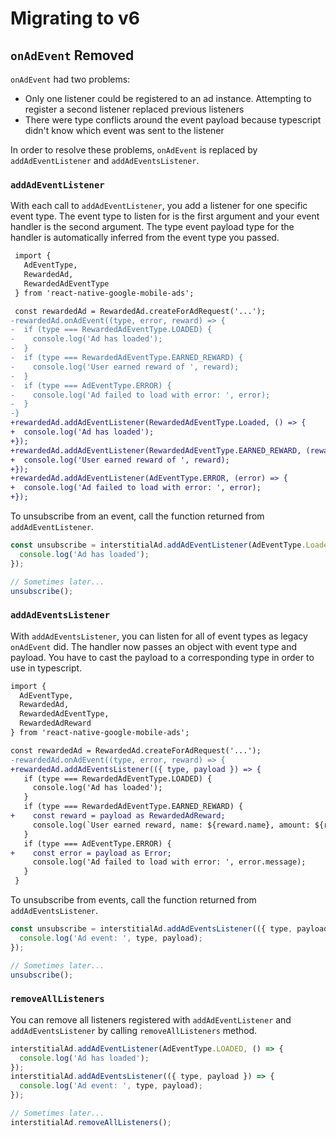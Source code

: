 # Migrating to v6

## `onAdEvent` Removed

`onAdEvent` had two problems:

- Only one listener could be registered to an ad instance. Attempting to register a second listener replaced previous listeners
- There were type conflicts around the event payload because typescript didn't know which event was sent to the listener

In order to resolve these problems, `onAdEvent` is replaced by `addAdEventListener` and `addAdEventsListener`.

### `addAdEventListener`

With each call to `addAdEventListener`, you add a listener for one specific event type. The event type to listen for is the first argument and your event handler is the second argument. The type event payload type for the handler is automatically inferred from the event type you passed.

```diff
 import {
   AdEventType,
   RewardedAd,
   RewardedAdEventType
 } from 'react-native-google-mobile-ads';

 const rewardedAd = RewardedAd.createForAdRequest('...');
-rewardedAd.onAdEvent((type, error, reward) => {
-  if (type === RewardedAdEventType.LOADED) {
-    console.log('Ad has loaded');
-  }
-  if (type === RewardedAdEventType.EARNED_REWARD) {
-    console.log('User earned reward of ', reward);
-  }
-  if (type === AdEventType.ERROR) {
-    console.log('Ad failed to load with error: ', error);
-  }
-}
+rewardedAd.addAdEventListener(RewardedAdEventType.Loaded, () => {
+  console.log('Ad has loaded');
+});
+rewardedAd.addAdEventListener(RewardedAdEventType.EARNED_REWARD, (reward) => {
+  console.log('User earned reward of ', reward);
+});
+rewardedAd.addAdEventListener(AdEventType.ERROR, (error) => {
+  console.log('Ad failed to load with error: ', error);
+});
```

To unsubscribe from an event, call the function returned from `addAdEventListener`.

```js
const unsubscribe = interstitialAd.addAdEventListener(AdEventType.Loaded, () => {
  console.log('Ad has loaded');
});

// Sometimes later...
unsubscribe();
```

### `addAdEventsListener`

With `addAdEventsListener`, you can listen for all of event types as legacy `onAdEvent` did. The handler now passes an object with event type and payload. You have to cast the payload to a corresponding type in order to use in typescript.

```diff
import {
  AdEventType,
  RewardedAd,
  RewardedAdEventType,
  RewardedAdReward
} from 'react-native-google-mobile-ads';

const rewardedAd = RewardedAd.createForAdRequest('...');
-rewardedAd.onAdEvent((type, error, reward) => {
+rewardedAd.addAdEventsListener(({ type, payload }) => {
   if (type === RewardedAdEventType.LOADED) {
     console.log('Ad has loaded');
   }
   if (type === RewardedAdEventType.EARNED_REWARD) {
+    const reward = payload as RewardedAdReward;
     console.log(`User earned reward, name: ${reward.name}, amount: ${reward.amount}`);
   }
   if (type === AdEventType.ERROR) {
+    const error = payload as Error;
     console.log('Ad failed to load with error: ', error.message);
   }
 }
```

To unsubscribe from events, call the function returned from `addAdEventsListener`.

```js
const unsubscribe = interstitialAd.addAdEventsListener(({ type, payload }) => {
  console.log('Ad event: ', type, payload);
});

// Sometimes later...
unsubscribe();
```

### `removeAllListeners`

You can remove all listeners registered with `addAdEventListener` and `addAdEventsListener` by calling `removeAllListeners` method.

```js
interstitialAd.addAdEventListener(AdEventType.LOADED, () => {
  console.log('Ad has loaded');
});
interstitialAd.addAdEventsListener(({ type, payload }) => {
  console.log('Ad event: ', type, payload);
});

// Sometimes later...
interstitialAd.removeAllListeners();
```
